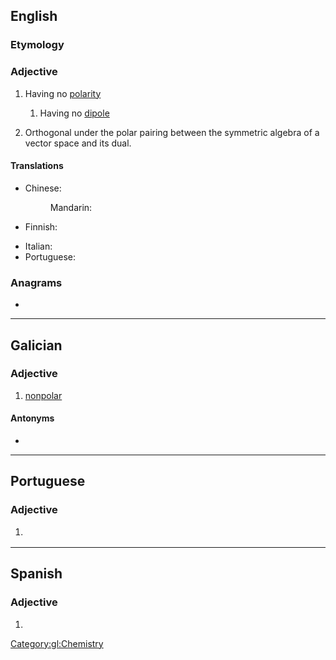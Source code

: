 ==English==

===Etymology===
{{prefix|en|a|polar}}

===Adjective===
{{en-adj|-}}

# Having no [[polarity]]
## {{lb|en|chemistry|physics}} Having no [[dipole]]
# {{lb|en|geometry}} Orthogonal under the polar pairing between the symmetric algebra of a vector space and its dual.

====Translations====
{{trans-top|having no polarity}}
* Chinese:
*: Mandarin: {{t|cmn|非极性|tr=FeiJiXing|sc=Hani}}
* Finnish: {{t|fi|pooliton}}
{{trans-mid}}
* Italian: {{t+|it|apolare}}
* Portuguese: {{t|pt|apolar}}
{{trans-bottom}}

===Anagrams===
* {{anagrams|en|laparo-}}

----

==Galician==

===Adjective===
{{gl-adj|f=apolar|pl=apolares}}

# [[nonpolar]]

====Antonyms====
* {{l|gl|polar}}

[[Category:gl:Chemistry]]

----

==Portuguese==

===Adjective===
{{pt-adj|apola|r}}

# {{l|en|apolar}} {{gloss|having no polarity}}
----
==Spanish==

===Adjective===
{{es-adj|pl=apolares}}

# {{l|en|apolar}}